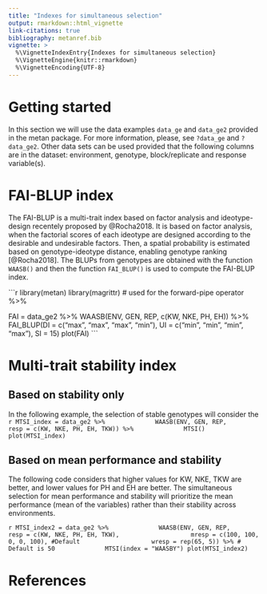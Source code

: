 ```yaml
---
title: "Indexes for simultaneous selection"
output: rmarkdown::html_vignette
link-citations: true
bibliography: metanref.bib 
vignette: >
  %\VignetteIndexEntry{Indexes for simultaneous selection}
  %\VignetteEngine{knitr::rmarkdown}
  %\VignetteEncoding{UTF-8}
---
```




# Getting started
In this section we will use the data examples `data_ge` and `data_ge2`  provided in the metan package. For more information, please, see `?data_ge` and `?data_ge2`. Other data sets can be used provided that the following columns are in the dataset: environment, genotype, block/replicate and response variable(s).

# FAI-BLUP index
The FAI-BLUP is a multi-trait index based on factor analysis and ideotype-design recentely proposed by @Rocha2018. It is based on factor analysis, when the factorial scores of each ideotype are designed according to the desirable and undesirable factors. Then, a spatial probability is estimated based on genotype-ideotype distance, enabling genotype ranking [@Rocha2018]. The BLUPs from genotypes are obtained with the function `WAASB()` and then the function `FAI_BLUP()` is used to compute the FAI-BLUP index.

```r
library(metan)
library(magrittr) # used for the forward-pipe operator %>%

FAI = data_ge2 %>%
      WAASB(ENV, GEN, REP, c(KW, NKE, PH, EH)) %>%
      FAI_BLUP(DI = c("max", "max", "max", "min"),
               UI = c("min", "min", "min", "max"),
               SI = 15)
plot(FAI)
    ```



# Multi-trait stability index

## Based on stability only

In the following example, the selection of stable genotypes will consider the 
```r
MTSI_index = data_ge2 %>%
             WAASB(ENV, GEN, REP,
                   resp = c(KW, NKE, PH, EH, TKW)) %>%
             MTSI()
plot(MTSI_index)
    ```


## Based on mean performance and stability

The following code considers that higher values for KW, NKE, TKW are better, and lower values for PH and EH are better. The simultaneous selection for mean performance and stability will prioritize the mean performance (mean of the variables) rather than their stability across environments. 

```r
MTSI_index2 = data_ge2 %>%
             WAASB(ENV, GEN, REP,
                   resp = c(KW, NKE, PH, EH, TKW),
                   mresp = c(100, 100, 0, 0, 100), #Default
                   wresp = rep(65, 5)) %>% # Default is 50
             MTSI(index = "WAASBY")
plot(MTSI_index2)
    ```

# References

